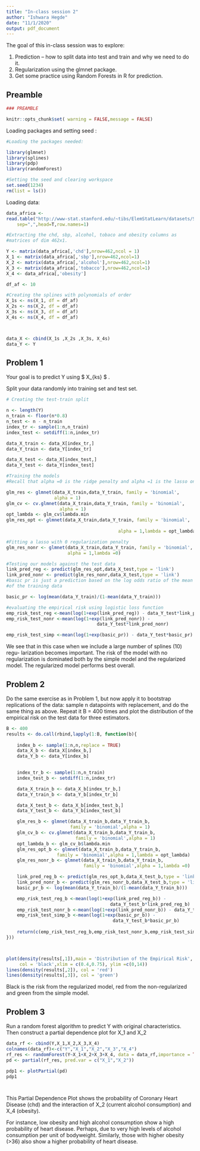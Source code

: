 ```yaml
---
title: "In-class session 2"
author: "Ishwara Hegde"
date: "11/1/2020"
output: pdf_document
---
```


The goal of this in-class session was to explore:

1. Prediction -- how to split data into test and train and why we need to do it.
2. Regularization using the glmnet package. 
3. Get some practice using Random Forests in R for prediction. 


## Preamble 

```r
### PREAMBLE 

knitr::opts_chunk$set( warning = FALSE,message = FALSE)

```


Loading packages and setting seed :

```r

#Loading the packages needed:

library(glmnet)
library(splines)
library(pdp)
library(randomForest)

#Setting the seed and clearing workspace 
set.seed(1234)
rm(list = ls())

```


Loading data:
 
```r

data_africa <- 
read.table("http://www-stat.stanford.edu/~tibs/ElemStatLearn/datasets/SAheart.data",
	sep=",",head=T,row.names=1)

#Extracting the chd, sbp, alcohol, tobaco and obesity columns as 
#matrices of dim 462x1.

Y <- matrix(data_africa[,'chd'],nrow=462,ncol = 1)
X_1 <- matrix(data_africa[,'sbp'],nrow=462,ncol=1) 
X_2 <- matrix(data_africa[,'alcohol'],nrow=462,ncol=1)
X_3 <- matrix(data_africa[,'tobacco'],nrow=462,ncol=1)
X_4 <- data_africa[,'obesity']

df_af <- 10

#Creating the splines with polynomials of order 
X_1s <- ns(X_1, df = df_af)
X_2s <- ns(X_2, df = df_af)
X_3s <- ns(X_3, df = df_af)
X_4s <- ns(X_4, df = df_af)



data_X <- cbind(X_1s ,X_2s ,X_3s, X_4s)
data_Y <- Y


```








## Problem 1

Your goal is to predict Y using $ X_{ks} $ . 

Split your data randomly into training set and test set. 

```r
# Creating the test-train split 

n <- length(Y)
n_train <- floor(n*0.8)
n_test <- n - n_train 
index_tr <- sample(1:n,n_train)
index_test <- setdiff(1:n,index_tr)

data_X_train <- data_X[index_tr,]
data_Y_train <- data_Y[index_tr]

data_X_test <- data_X[index_test,]
data_Y_test <- data_Y[index_test]

#Training the models 
#Recall that alpha =0 is the ridge penalty and alpha =1 is the lasso one 

glm_res <- glmnet(data_X_train,data_Y_train, family = 'binomial',
                  alpha = 1)
glm_cv <- cv.glmnet(data_X_train,data_Y_train, family = 'binomial',
                    alpha = 1)
opt_lambda <- glm_cv$lambda.min
glm_res_opt <- glmnet(data_X_train,data_Y_train, family = 'binomial',
  
                                          alpha = 1,lambda = opt_lambda)

#Fitting a lasso with 0 regularization penalty 
glm_res_nonr <- glmnet(data_X_train,data_Y_train, family = 'binomial',
                       alpha = 1,lambda =0)

#Testing our models against the test data 
link_pred_reg <- predict(glm_res_opt,data_X_test,type = 'link')
link_pred_nonr <- predict(glm_res_nonr,data_X_test,type = 'link')
#basic pr is just a prediction based on the log odds ratio of the mean
#of the training data

basic_pr <- log(mean(data_Y_train)/(1-mean(data_Y_train)))

#evaluating the empirical risk using logistic loss function 
emp_risk_test_reg <-mean(log(1+exp(link_pred_reg)) - data_Y_test*link_pred_reg)
emp_risk_test_nonr <-mean(log(1+exp(link_pred_nonr)) -
                                  data_Y_test*link_pred_nonr)

emp_risk_test_simp <-mean(log(1+exp(basic_pr)) - data_Y_test*basic_pr)

``` 

We see that in this case when we include a large number of splines (10) regu-
larization becomes important. The risk of the model with no regularization
is dominated both by the simple model and the regularized model. The 
regularized model performs best overall.

## Problem 2

Do the same exercise as in Problem 1, but now apply it to bootstrap replications
of the data: sample n datapoints with replacement, and do the same thing as 
above. Repeat it B = 400 times and plot the distribution of the empirical risk 
on the test data for three estimators. 


```r
B <- 400
results <- do.call(rbind,lapply(1:B, function(b){
	
	index_b <- sample(1:n,n,replace = TRUE)
	data_X_b <- data_X[index_b,]
	data_Y_b <- data_Y[index_b]

	
	index_tr_b <- sample(1:n,n_train)
	index_test_b <- setdiff(1:n,index_tr)

	data_X_train_b <- data_X_b[index_tr_b,]
	data_Y_train_b <- data_Y_b[index_tr_b]

	data_X_test_b <- data_X_b[index_test_b,]
	data_Y_test_b <- data_Y_b[index_test_b]

	glm_res_b <- glmnet(data_X_train_b,data_Y_train_b, 
	                    family = 'binomial',alpha = 1)
	glm_cv_b <- cv.glmnet(data_X_train_b,data_Y_train_b, 
	                      family = 'binomial',alpha = 1)
	opt_lambda_b <- glm_cv_b$lambda.min
	glm_res_opt_b <- glmnet(data_X_train_b,data_Y_train_b, 
	               family = 'binomial',alpha = 1,lambda = opt_lambda)
	glm_res_nonr_b <- glmnet(data_X_train_b,data_Y_train_b, 
	                         family = 'binomial',alpha = 1,lambda =0)

	link_pred_reg_b <- predict(glm_res_opt_b,data_X_test_b,type = 'link')
	link_pred_nonr_b <- predict(glm_res_nonr_b,data_X_test_b,type = 'link')
	basic_pr_b <- log(mean(data_Y_train_b)/(1-mean(data_Y_train_b)))

	emp_risk_test_reg_b <-mean(log(1+exp(link_pred_reg_b)) -
	                                   data_Y_test_b*link_pred_reg_b)
	emp_risk_test_nonr_b <-mean(log(1+exp(link_pred_nonr_b)) - data_Y_test_b*link_pred_nonr_b)
	emp_risk_test_simp_b <-mean(log(1+exp(basic_pr_b)) - 
	                                    data_Y_test_b*basic_pr_b)
	
	return(c(emp_risk_test_reg_b,emp_risk_test_nonr_b,emp_risk_test_simp_b))
}))



plot(density(results[,1]),main = 'Distribution of the Empirical Risk', 
     col = 'black',xlim = c(0.4,0.75), ylim =c(0,14))
lines(density(results[,2]), col = 'red')
lines(density(results[,3]), col = 'green')

```

Black is the risk from the regularized model, red from the non-regularized and 
green from the simple  model.

## Problem 3

Run a random forest algorithm to predict Y with original characteristics. 
Then construct a partial dependence plot for X_1 and X_2

```r
data_rf <- cbind(Y,X_1,X_2,X_3,X_4)
colnames(data_rf)<-c("Y","X_1","X_2","X_3","X_4")
rf_res <- randomForest(Y~X_1+X_2+X_3+X_4, data = data_rf,importance = TRUE)
pd <- partial(rf_res, pred.var = c("X_1","X_2"))

pdp1 <- plotPartial(pd)
pdp1




```


This Partial Dependence Plot shows the probability of Coronary Heart Disease
(chd) and the interaction of X_2 (current alcohol consumption) and X_4 (obesity).

For instance, low obesity and high alcohol consumption show a high probability 
of heart disease. Perhaps, due to very high levels of alcohol consumption per
unit of bodyweight. Similarly, those with higher obesity (>36) also show a 
higher probability of heart disease.